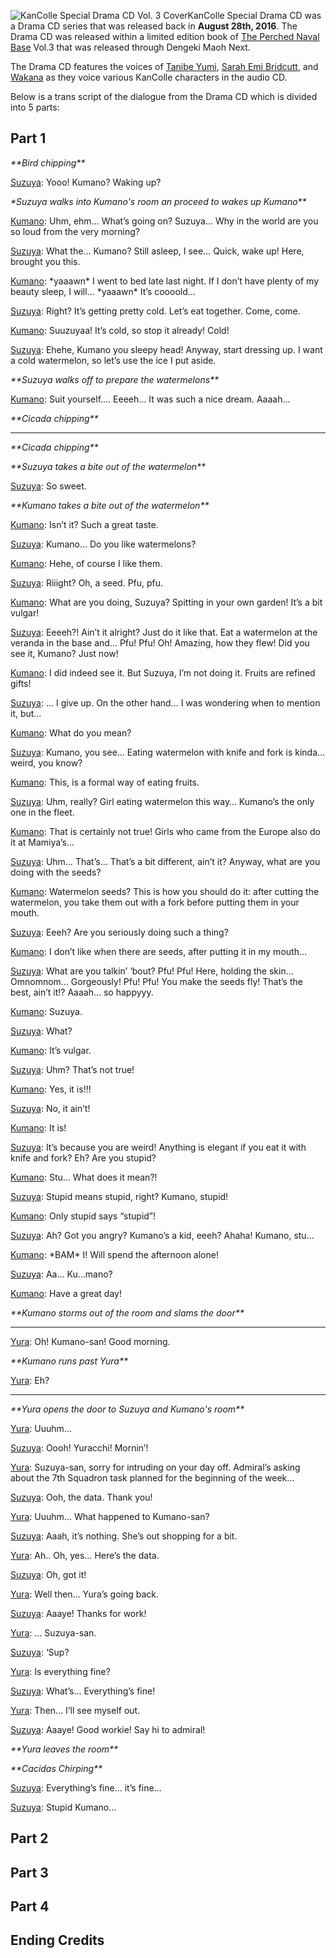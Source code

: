[[File:KanColleCDDrama3Album.jpg|right|thumb|KanColle Special Drama CD Vol. 3 Cover]]KanColle Special Drama CD was a Drama CD series that was released back in '''August 28th, 2016'''. The Drama CD was released within a limited edition book of [[The Perched Naval Base]] Vol.3 that was released through Dengeki Maoh Next. 

The Drama CD features the voices of [[Tanibe Yumi]], [[Sarah Emi Bridcutt]], and [[Wakana]] as they voice various KanColle characters in the audio CD.

Below is a trans script of the dialogue from the Drama CD which is divided into 5 parts:

==Part 1==
<i><nowiki>**Bird chipping**</nowiki></i>

[[Suzuya]]: Yooo! Kumano? Waking up?

<i><nowiki>*Suzuya walks into Kumano's room an proceed to wakes up Kumano**</nowiki></i>

[[Kumano]]: Uhm, ehm… What’s going on? Suzuya… Why in the world are you so loud from the very morning?

[[Suzuya]]: What the… Kumano? Still asleep, I see… Quick, wake up! Here, brought you this.

[[Kumano]]: *yaaawn* I went to bed late last night. If I don’t have plenty of my beauty sleep, I will… *yaaawn* It’s coooold…

[[Suzuya]]: Right? It’s getting pretty cold. Let’s eat together. Come, come.

[[Kumano]]: Suuzuyaa! It’s cold, so stop it already! Cold!

[[Suzuya]]: Ehehe, Kumano you sleepy head!  Anyway, start dressing up. I want a cold watermelon, so let’s use the ice I put aside.

<i><nowiki>**Suzuya walks off to prepare the watermelons**</nowiki></i>

[[Kumano]]: Suit yourself…. Eeeeh… It was such a nice dream. Aaaah…

<i><nowiki>**Cicada chipping**</nowiki></i>

----

<i><nowiki>**Cicada chipping**</nowiki></i>

<i><nowiki>**Suzuya takes a bite out of the watermelon**</nowiki></i>

[[Suzuya]]: So sweet.

<i><nowiki>**Kumano takes a bite out of the watermelon**</nowiki></i>

[[Kumano]]: Isn’t it? Such a great taste.

[[Suzuya]]: Kumano… Do you like watermelons?

[[Kumano]]: Hehe, of course I like them.

[[Suzuya]]: Riiight? Oh, a seed. Pfu, pfu.

[[Kumano]]: What are you doing, Suzuya? Spitting in your own garden! It’s a bit vulgar!

[[Suzuya]]: Eeeeh?! Ain’t it alright? Just do it like that. Eat a watermelon at the veranda in the base and… Pfu! Pfu! Oh! Amazing, how they flew! Did you see it, Kumano? Just now!

[[Kumano]]: I did indeed see it. But Suzuya, I’m not doing it. Fruits are refined gifts!

[[Suzuya]]: … I give up. On the other hand… I was wondering when to mention it, but…

[[Kumano]]: What do you mean?

[[Suzuya]]: Kumano, you see… Eating watermelon with knife and fork is kinda… weird, you know?

[[Kumano]]: This, is a formal way of eating fruits.

[[Suzuya]]: Uhm, really? Girl eating watermelon this way… Kumano’s the only one in the fleet.

[[Kumano]]: That is certainly not true! Girls who came from the Europe also do it at Mamiya’s…

[[Suzuya]]: Uhm… That’s… That’s a bit different, ain’t  it? Anyway, what are you doing with the seeds?

[[Kumano]]: Watermelon seeds? This is how you should do it: after cutting the watermelon, you take them out with a fork before putting them in your mouth.

[[Suzuya]]: Eeeh? Are you seriously doing such a thing?

[[Kumano]]: I don’t like when there are seeds, after putting it in my mouth…

[[Suzuya]]: What are you talkin’ ‘bout? Pfu! Pfu! Here, holding the skin… Omnomnom… Gorgeously! Pfu! Pfu! You make the seeds fly! That’s the best, ain’t it!? Aaaah… so happyyy.

[[Kumano]]: Suzuya.

[[Suzuya]]: What?

[[Kumano]]: It’s vulgar.

[[Suzuya]]: Uhm? That’s not true!

[[Kumano]]: Yes, it is!!!

[[Suzuya]]: No, it ain’t!

[[Kumano]]: It is!

[[Suzuya]]: It’s because you are weird!  Anything is elegant if you eat it with knife and fork? Eh? Are you stupid?

[[Kumano]]: Stu… What does it mean?!

[[Suzuya]]: Stupid means stupid, right? Kumano, stupid!

[[Kumano]]: Only stupid says “stupid”!

[[Suzuya]]: Ah? Got you angry? Kumano’s a kid, eeeh? Ahaha! Kumano, stu…

[[Kumano]]: *BAM* I! Will spend the afternoon alone!

[[Suzuya]]: Aa… Ku…mano?

[[Kumano]]: Have a great day!

<i><nowiki>**Kumano storms out of the room and slams the door**</nowiki></i>

----

[[Yura]]:  Oh! Kumano-san! Good morning.

<i><nowiki>**Kumano runs past Yura**</nowiki></i>

[[Yura]]: Eh?

----

<i><nowiki>**Yura opens the door to Suzuya and Kumano's room**</nowiki></i>

[[Yura]]: Uuuhm…

[[Suzuya]]: Oooh! Yuracchi! Mornin’!

[[Yura]]: Suzuya-san, sorry for intruding on your day off. Admiral’s asking about the 7th Squadron task planned for the beginning of the week…

[[Suzuya]]: Ooh, the data. Thank you!

[[Yura]]: Uuuhm… What happened to Kumano-san?

[[Suzuya]]: Aaah, it’s nothing. She’s out shopping for a bit.

[[Yura]]: Ah.. Oh, yes… Here’s the data.

[[Suzuya]]: Oh, got it!

[[Yura]]: Well then… Yura’s going back.

[[Suzuya]]: Aaaye! Thanks for work!

[[Yura]]: … Suzuya-san.

[[Suzuya]]: ‘Sup?

[[Yura]]: Is everything fine?

[[Suzuya]]: What’s… Everything’s fine!

[[Yura]]: Then… I’ll see myself out.

[[Suzuya]]: Aaaye! Good workie! Say hi to admiral!

<i><nowiki>**Yura leaves the room**</nowiki></i>

<i><nowiki>**Cacidas Chirping**</nowiki></i>

[[Suzuya]]: Everything’s fine… it’s fine…

[[Suzuya]]: Stupid Kumano…

==Part 2==

==Part 3==

==Part 4==

==Ending Credits==